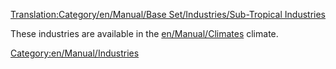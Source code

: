 [[Translation:Category/en/Manual/Base Set/Industries/Sub-Tropical Industries]]

These industries are available in the [[en/Manual/Climates]] climate.

[[Category:en/Manual/Industries]]